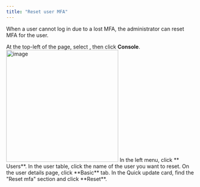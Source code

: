 ```yaml
---
title: "Reset user MFA"
---
```


When a user cannot log in due to a lost MFA, the administrator can reset MFA for the user.

<Steps>

<Step>
At the top-left of the page, select <Icon icon="arrow-left-right" />, then click <b>Console</b>.

<Frame>
<img src="/images/docs/navs/nav-console.png" alt="image" width="300"/>
</Frame>
</Step>

<Step>
In the left menu, click **<Icon icon="user" /> Users**.
</Step>

<Step>
In the user table, click the name of the user you want to reset.
</Step>

<Step>
On the user details page, click **Basic** tab.
</Step>

<Step>
In the Quick update card, find the "Reset mfa" section and click **Reset**.
</Step>

</Steps>